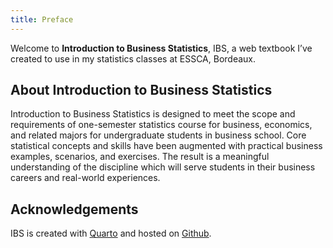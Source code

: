 ```yaml
---
title: Preface
---
```


Welcome to **Introduction to Business Statistics**, IBS, a web textbook I've
created to use in my statistics classes at ESSCA, Bordeaux.

## About Introduction to Business Statistics

Introduction to Business Statistics is designed to meet the scope and
requirements of one-semester statistics course for business, economics,
and related majors for undergraduate students in business school. Core
statistical concepts and skills have been augmented with practical business
examples, scenarios, and exercises. The result is a meaningful understanding
of the discipline which will serve students in their business careers and
real-world experiences.

## Acknowledgements {.appendix}

IBS is created with [Quarto](https://quarto.org/docs/books/) and hosted on
[Github](https://github.com/guillaumegilles/introduction-business-statistics).